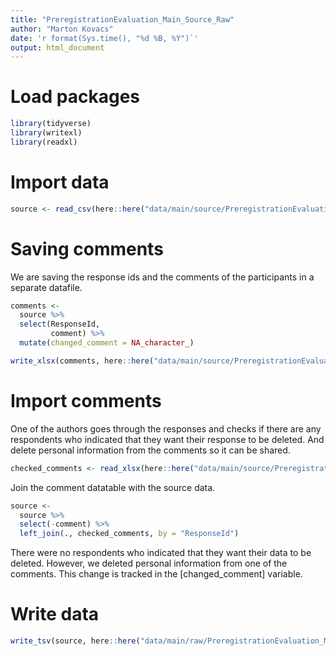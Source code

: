 ```yaml
---
title: "PreregistrationEvaluation_Main_Source_Raw"
author: "Marton Kovacs"
date: 'r format(Sys.time(), "%d %B, %Y")`'
output: html_document
---
```


# Load packages

```r
library(tidyverse)
library(writexl)
library(readxl)
```

# Import data

```r
source <- read_csv(here::here("data/main/source/PreregistrationEvaluation_MainSurvey_November+6,+2020_13.57.csv"))
```

# Saving comments

We are saving the response ids and the comments of the participants in a separate datafile.

```r
comments <- 
  source %>%
  select(ResponseId,
         comment) %>% 
  mutate(changed_comment = NA_character_)
```

```r
write_xlsx(comments, here::here("data/main/source/PreregistrationEvaluation_Main_Comments.xlsx"))
```

# Import comments

One of the authors goes through the responses and checks if there are any respondents who indicated that they want their response to be deleted. And delete personal information from the comments so it can be shared.

```r
checked_comments <- read_xlsx(here::here("data/main/source/PreregistrationEvaluation_Main_Comments.xlsx"))
```

Join the comment datatable with the source data.

```r
source <-
  source %>%
  select(-comment) %>% 
  left_join(., checked_comments, by = "ResponseId")
```

There were no respondents who indicated that they want their data to be deleted. However, we deleted personal information from one of the comments. This change is tracked in the [changed_comment] variable.

# Write data

```r
write_tsv(source, here::here("data/main/raw/PreregistrationEvaluation_Main_Raw.tsv"))
```

